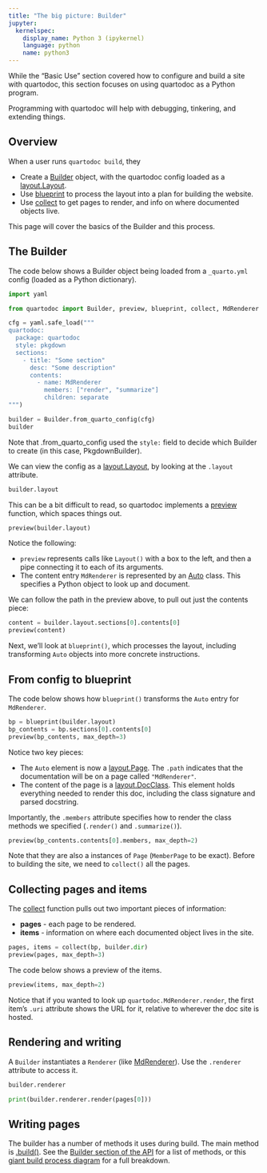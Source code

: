 ```yaml
---
title: "The big picture: Builder"
jupyter:
  kernelspec:
    display_name: Python 3 (ipykernel)
    language: python
    name: python3
---
```


While the "Basic Use" section covered how to configure and build a site with quartodoc, this section focuses on using quartodoc as a Python program.

Programming with quartodoc will help with debugging, tinkering, and extending things.

## Overview

When a user runs `quartodoc build`, they 

* Create a [Builder](`quartodoc.Builder`) object, with the quartodoc config loaded as a [layout.Layout](`quartodoc.layout.Layout`).
* Use [blueprint](`quartodoc.blueprint`) to process the layout into a plan for building the website.
* Use [collect](`quartodoc.collect`) to get pages to render, and info on where documented objects live.

This page will cover the basics of the Builder and this process.

## The Builder

The code below shows a Builder object being loaded from a `_quarto.yml` config (loaded as a Python dictionary).

```python
import yaml

from quartodoc import Builder, preview, blueprint, collect, MdRenderer

cfg = yaml.safe_load("""
quartodoc:
  package: quartodoc
  style: pkgdown
  sections:
    - title: "Some section"
      desc: "Some description"
      contents:
        - name: MdRenderer
          members: ["render", "summarize"]
          children: separate
""")

builder = Builder.from_quarto_config(cfg)
builder
```

Note that .from_quarto_config used the `style:` field to decide which Builder to create
(in this case, PkgdownBuilder).

We can view the config as a [layout.Layout](`quartodoc.layout.Layout`), by looking at the `.layout` attribute.

```python
builder.layout
```

This can be a bit difficult to read, so quartodoc implements a [preview](`quartodoc.preview`) function, which spaces things out.

```python
preview(builder.layout)
```

Notice the following:

* `preview` represents calls like `Layout()` with a box to the left, and then
a pipe connecting it to each of its arguments.
* The content entry `MdRenderer` is represented by an [Auto](`quartodoc.Auto`) class.
  This specifies a Python object to look up and document.

We can follow the path in the preview above, to pull out just the contents piece:

```python
content = builder.layout.sections[0].contents[0]
preview(content)
```

Next, we'll look at `blueprint()`, which processes the layout, including transforming `Auto` objects into more concrete instructions.

## From config to blueprint

The code below shows how `blueprint()` transforms the `Auto` entry for `MdRenderer`.

```python
bp = blueprint(builder.layout)
bp_contents = bp.sections[0].contents[0]
preview(bp_contents, max_depth=3)
```

Notice two key pieces:

* The `Auto` element is now a [layout.Page](`quartodoc.layout.Page`).
  The `.path` indicates that the documentation will be on a page called `"MdRenderer"`.
* The content of the page is a [layout.DocClass](`quartodoc.layout.DocClass).
  This element holds everything needed to render this doc, including the class signature
  and parsed docstring.

Importantly, the `.members` attribute specifies how to render the class methods we specified (`.render()` and `.summarize()`).

```python
preview(bp_contents.contents[0].members, max_depth=2)
```

Note that they are also a instances of `Page` (`MemberPage` to be exact).
Before to building the site, we need to `collect()` all the pages.



## Collecting pages and items

The [collect](`quartodoc.collect`) function pulls out two important pieces of information:

* **pages** - each page to be rendered.
* **items** - information on where each documented object lives in the site.

```python
pages, items = collect(bp, builder.dir)
preview(pages, max_depth=3)
```

The code below shows a preview of the items.

```python
preview(items, max_depth=2)
```

Notice that if you wanted to look up `quartodoc.MdRenderer.render`, the first item's `.uri` attribute shows the URL for it, relative to wherever the doc site is hosted.


## Rendering and writing

A `Builder` instantiates a `Renderer` (like [MdRenderer](`quartodoc.MdRenderer`)).
Use the `.renderer` attribute to access it.

```python
builder.renderer
```

```python
print(builder.renderer.render(pages[0]))

```

## Writing pages

The builder has a number of methods it uses during build.
The main method is [.build()](`quartodoc.Builder.build`).
See the [Builder section of the API](#api-builders) for a list of methods,
or this [giant build process diagram](/get-started/extra-build-sequence.qmd) for a full breakdown.